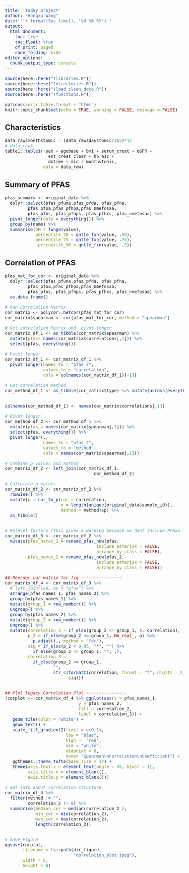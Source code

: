 ```yaml
---
title: 'Today project'
author: "Hongxu Wang"
date: "`r format(Sys.time(), '%d %B %Y')`"
output:
  html_document:
    toc: true
    toc_float: true
    df_print: paged
    code_folding: hide
editor_options: 
  chunk_output_type: console
---
```

<style type="text/css">
body{
font-size: 12pt;
}
</style>

```r
source(here::here("!libraries.R"))
source(here::here("!directories.R"))
source(here::here("!load_clean_data.R"))
source(here::here("!functions.R"))

options(knitr.table.format = "html")
knitr::opts_chunk$set(echo = TRUE, warning = FALSE, message = FALSE)
```

## Characteristics
```r
data_raw$monthstomic = (data_raw$daystomic/365)*12
# data_raw$
table1::table1(~sex + agebase + bmi + serum_creat + eGFR + 
                 est_creat_clear + hb_a1c + 
                 dxtime + mic + monthstomic, 
               data = data_raw)
```
## Summary of PFAS
```r
pfas_summary <- original_data %>% 
  dplyr::select(pfas_pfuna,pfas_pfda, pfas_pfna,
         pfas_pfoa,pfas_pfhpa,pfas_nmefosaa,
         pfas_pfos, pfas_pfhps, pfas_pfhxs, pfas_nmefosaa) %>%
  pivot_longer(cols = everything()) %>%
  group_by(name) %>%
  summarise(GM = fungm(value),
            percentile_50 = qntle_fxn(value, .50),
            percentile_75 = qntle_fxn(value, .75),
             percentile_90 = qntle_fxn(value, .9))

```

## Correlation of PFAS
```r
pfas_mat_for_cor <- original_data %>% 
  dplyr::select(pfas_pfuna,pfas_pfda, pfas_pfna,
         pfas_pfoa,pfas_pfhpa,pfas_nmefosaa,
         pfas_pfos, pfas_pfhps, pfas_pfhxs, pfas_nmefosaa) %>%
  as.data.frame()

# Run Correlation Matrix
cor_matrix <- polycor::hetcor(pfas_mat_for_cor)
cor_matrix$spearman <- cor(pfas_mat_for_cor, method = "spearman")

# Get correlation Matrix and  pivot longer
cor_matrix_df_1 <- as_tibble(cor_matrix$spearman) %>% 
  mutate(pfas= names(cor_matrix$correlations[,1])) %>% 
  select(pfas, everything()) 

# Pivot longer
cor_matrix_df_1 <- cor_matrix_df_1 %>% 
  pivot_longer(names_to = "pfas_2",
               values_to = "correlation",
               cols = colnames(cor_matrix_df_1)[-1])

# Get correlation method
cor_method_df_1 <- as_tibble(cor_matrix$type) %>% mutate(across(everything(), 
                                                                              ~str_replace(., "Pearson", "Spearman")))

colnames(cor_method_df_1) <- names(cor_matrix$correlations[,1])

# Pivot longer
cor_method_df_2 <- cor_method_df_1 %>% 
  mutate(pfas = names(cor_matrix$spearman[,1])) %>% 
  select(pfas, everything()) %>% 
  pivot_longer(., 
               names_to = "pfas_2",
               values_to = "method",
               cols = names(cor_matrix$spearman[,1]))

# Combine p values and method
cor_matrix_df_2 <- left_join(cor_matrix_df_1, 
                                   cor_method_df_2)

# Calculate p-values 
cor_matrix_df_2 <- cor_matrix_df_2 %>% 
  rowwise() %>% 
  mutate(p = cor_to_p(cor = correlation, 
                      n = length(unique(original_data$sample_id)), 
                      method = method)$p) %>% 
  as_tibble()


# Relevel factors (This gives a warning because we dont include PFHxA in analysis (100% < LOD)
cor_matrix_df_3 <- cor_matrix_df_2 %>%
  mutate(pfas_names_1 = rename_pfas_new(pfas,
                                    include_asterisk = FALSE, 
                                    arrange_by_class = FALSE), 
         pfas_names_2 = rename_pfas_new(pfas_2, 
                                    include_asterisk = FALSE,
                                    arrange_by_class = FALSE))

## Reorder cor matrix for fig ----------------
cor_matrix_df_4 <- cor_matrix_df_3 %>% 
  # left_join(lod, by = "pfas") %>% 
  arrange(pfas_names_1, pfas_names_2) %>%
  group_by(pfas_names_1) %>% 
  mutate(group_1 = row_number()) %>% 
  ungroup() %>%
  group_by(pfas_names_2) %>% 
  mutate(group_2 = row_number()) %>% 
  ungroup() %>% 
  mutate(correlation_2 = if_else(group_2 <= group_1, 0, correlation),
         p_2 = if_else(group_2 <= group_1, NA_real_, p) %>% 
           p.adjust(., method = "fdr"),
         sig = if_else(p_2 < 0.05, "*", "") %>% 
           if_else(group_2 <= group_1, "", .), 
         correlation_3 = 
           if_else(group_2 <= group_1, 
                   "", 
                   str_c(formatC(correlation, format = "f", digits = 2), 
                         sig)))


## Plot legacy Correlation Plot ----------------
(corplot <- cor_matrix_df_4 %>% ggplot(aes(x = pfas_names_1, 
                             y = pfas_names_2, 
                             fill = correlation_2, 
                             label = correlation_3)) + 
   geom_tile(color = "white") + 
   geom_text() + 
   scale_fill_gradient2(limit = c(0,1), 
                        low = "blue", 
                        high =  "red", 
                        mid = "white",
                        midpoint = 0, 
                        name= "Spearman\nCorrelation\nCoefficient") + 
   ggthemes::theme_tufte(base_size = 17) +
   theme(axis.text.x = element_text(angle = 45, hjust = 1), 
         axis.title.x = element_blank(), 
         axis.title.y = element_blank()))

# Get info about correlation structure 
cor_matrix_df_4 %>% 
  filter(method != "", 
         correlation_2 != 0) %>% 
  summarise(median_cor = median(correlation_2 ), 
            min_cor = min(correlation_2), 
            max_cor = max(correlation_2), 
            length(correlation_2))


# Save Figure
ggsave(corplot,
       filename = fs::path(dir_figure,
                           "correlation_plot.jpeg"),
       width = 8,
       height = 6)
```

